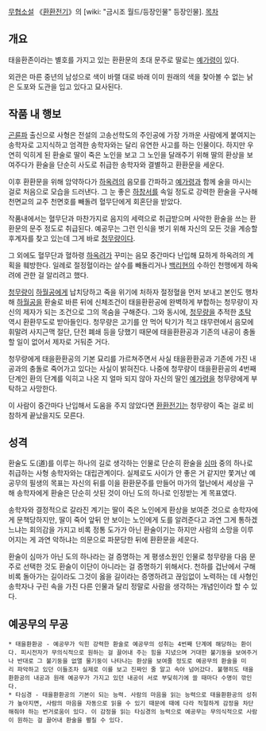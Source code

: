 [[무협소설]] 《[[환환전기]]》의 [wiki: "금시조 월드/등장인물" 등장인물].
[[목차]]
== 개요 ==
태을환존이라는 별호를 가지고 있는 환환문의 초대 문주로 딸로는 [[예가령]]이 있다.

외관은 마른 중년의 남성으로 색이 바랠 대로 바래 이미 원래의 색을 찾아볼 수 없는 낡은 도포와 도관을 입고 있다고 묘사된다.

== 작품 내 행보 ==
[[곤륜파]] 출신으로 사형은 전설의 고송선학도의 주인공에 가장 가까운 사람에게 붙여지는 송학자로 고지식하고 엄격한 송학자와는 달리 유연한 사고를 하는 인물이다. 하지만 우연히 익히게 된 환술로 딸이 죽은 노인을 보고 그 노인을 달래주기 위해 딸의 환상을 보여주다가 환술을 단순히 사도로 취급한 송학자와 결별하고 환환문을 세운다.

이후 환환문을 위해 암약하다가 [[하옥려]]의 음모를 간파하고 [[예가령]]과 함께 술을 마시는 걸로 처음으로 모습을 드러낸다. 그 눈 좋은 [[하창서]]를 속일 정도로 강력한 환술을 구사해 천면교의 교주 천면호를 빼돌려 혈무단에게 회혼단을 받았다. 

작품내에서는 혈무단과 마찬가지로 음지의 세력으로 취급받으며 사악한 환술을 쓰는 환환문의 문주 정도로 취급된다. 예공무는 그런 인식을 벗기 위해 자신의 모든 것을 계승할 후계자를 찾고 있는데 그게 바로 [[청무량]]이다.

그 외에도 혈무단과 혈하령 [[하옥려]]가 꾸미는 음모 중간마다 난입해 묘하게 하옥려의 계획을 훼방한다. 일례로 절정혈이라는 살수를 빼돌리거나 [[백리현]]의 수하인 천맹에게 하옥려에 관한 걸 알리려고 했다. 

[[청무량]]이 [[하월공]]에게 납치당하고 죽을 위기에 처하자 절정혈을 먼저 보내고 본인도 행차해 [[하월공]]을 환술로 바른 뒤에 신체조건이 태을환환공에 완벽하게 부합하는 청무량이 자신의 제자가 되는 조건으로 그의 목숨을 구해준다. 그와 동시에, [[청무량]]을 추적한 [[초탁]] 역시 환환무도로 받아들인다. 청무량은 고기를 안 먹어 탁기가 적고 태무련에서 음모에 휘말려 사지근맥 절단, 단전 폐쇄 등을 당했기 때문에 태을환환공과 기존의 내공이 충돌할 일이 없어서 제자로 거둬준 거다.

청무량에게 태을환환공의 기본 묘리를 가르쳐주면서 사실 태을환환공과 기존에 가진 내공과의 충돌로 죽어가고 있다는 사실이 밝혀진다. 나중에 청무량이 태을환환공의 4번째 단계인 환의 단계를 익히고 나온 지 얼마 되지 않아 자신의 딸인 [[예가령]]을 청무량에게 부탁하고 사망한다.

이 사람이 중간마다 난입해서 도움을 주지 않았다면 [[환환전기]]는 청무량이 죽는 걸로 비참하게 끝났을지도 모른다.

== 성격 ==
환술도 도(道)를 이루는 하나의 길로 생각하는 인물로 단순히 환술을 [[심마]] 중의 하나로 취급하는 사형 송학자와는 대립관계이다. 실제로도 사이가 안 좋은 거 같지만 쫓겨난 예공무의 필생의 목표는 자신의 뒤를 이을 환환문주를 만들어 마가의 혈난에서 세상을 구해 송학자에게 환술은 단순히 삿된 것이 아닌 도의 하나로 인정받는 게 목표였다.

송학자와 결정적으로 갈라진 계기는 딸이 죽은 노인에게 환상을 보여준 것으로 송학자에게 문책당하지만, 딸이 죽어 앞뒤 안 보이는 노인에게 도를 알려준다고 과연 그게 통하겠느냐는 회의감을 가지고 비록 정통 도가가 아닌 환술이기는 하지만 사람의 소망을 이루어지는 게 과연 악하냐는 의문으로 파문당한 뒤에 환환문을 세운다.

환술이 심마가 아닌 도의 하나라는 걸 증명하는 게 평생소원인 인물로 청무량을 다음 문주로 선택한 것도 환술이 이단이 아니라는 걸 증명하기 위해서다. 천하를 겁난에서 구해 비록 돌아가는 길이라도 그것이 옳을 길이라는 증명하려고 끊임없이 노력하는 데 사형인 송학자나 구린 속을 가진 다른 인물과 달리 정말로 사람을 생각하는 개념인이라 할 수 있다.

== 예공무의 무공 ==
 * 태을환환공 - 예공무가 익힌 강력한 환술로 예공무의 성취는 4번째 단계에 해당하는 환이다. 피시전자가 무의식적으로 원하는 걸 끌어내 주는 힘을 지녔으며 거대한 불기둥을 보여주거나 반대로 그 불기둥을 없앨 물기둥이 나타나는 환상을 보여줄 정도로 예공무의 환술을 미리 파악하고 있던 이들조차 실제로 이를 보고 진짜인 줄 알고 속아 넘어갔다. 불행히도 태을환환공의 내공과 원래 예공무가 가지고 있던 내공이 서로 부딪히기에 쓸 때마다 수명이 깎인다.
 * 타심경 - 태을환환공의 기본이 되는 능력. 사람의 마음을 읽는 능력으로 태을환환공의 성취가 높아지면, 사람의 마음을 자동으로 읽을 수 있기 때문에 때에 다라 적절하게 감정을 차단해줘야 하는 번거로움이 있다. 이 감정을 읽는 타심경의 능력으로 예공무는 무의식적으로 사람이 원하는 걸 끌어내 환술을 펼칠 수 있다.

